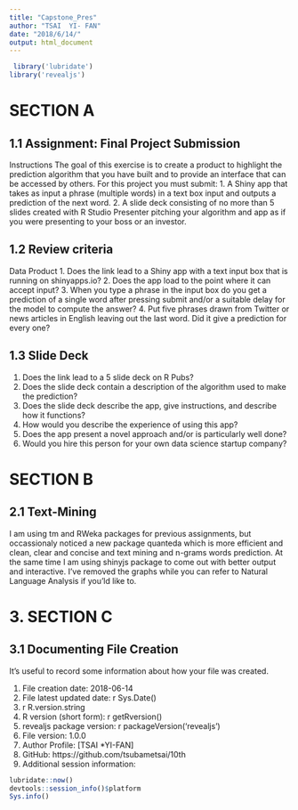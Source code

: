 ---
title: "Capstone_Pres"
author: "TSAI  YI- FAN"
date: "2018/6/14/"
output: html_document
---


```{r echo = TRUE}
 library('lubridate')
library('revealjs')
```

SECTION A
========

1.1 Assignment: Final Project Submission
-----
Instructions
The goal of this exercise is to create a product to highlight the prediction algorithm that you have built and to provide an interface that can be accessed by others. For this project you must submit:
1. A Shiny app that takes as input a phrase (multiple words) in a text box input and outputs a prediction of the next word.
2. A slide deck consisting of no more than 5 slides created with R Studio Presenter pitching your algorithm and app as if you were presenting to your boss or an investor.

1.2 Review criteria
------
Data Product
1. Does the link lead to a Shiny app with a text input box that is running on shinyapps.io?
2. Does the app load to the point where it can accept input?
3. When you type a phrase in the input box do you get a prediction of a single word after pressing submit and/or a suitable delay for the model to compute the answer?
4. Put five phrases drawn from Twitter or news articles in English leaving out the last word. Did it give a prediction for every one?

1.3 Slide Deck
-----
1. Does the link lead to a 5 slide deck on R Pubs?
2. Does the slide deck contain a description of the algorithm used to make the prediction?
3. Does the slide deck describe the app, give instructions, and describe how it functions?
4. How would you describe the experience of using this app?
5. Does the app present a novel approach and/or is particularly well done?
6. Would you hire this person for your own data science startup company?

SECTION B
=====
2.1 Text-Mining
-----
I am using tm and RWeka packages for previous assignments, but occassionaly noticed a new package quanteda which is more efficient and clean, clear and concise and text mining and n-grams words prediction. At the same time I am using shinyjs package to come out with better output and interactive. I've removed the graphs while you can refer to Natural Language Analysis if you'ld like to.

3. SECTION C
======
3.1 Documenting File Creation
------
It's useful to record some information about how your file was created.

1. File creation date: 2018-06-14
2. File latest updated date: r Sys.Date()
3. r R.version.string
4. R version (short form): r getRversion()
5. revealjs package version: r packageVersion('revealjs')
6. File version: 1.0.0
7. Author Profile: [TSAI *YI-FAN]
8. GitHub: https://github.com/tsubametsai/10th
9. Additional session information:

```{r echo = TRUE}
lubridate::now()
devtools::session_info()$platform
Sys.info() 
```
